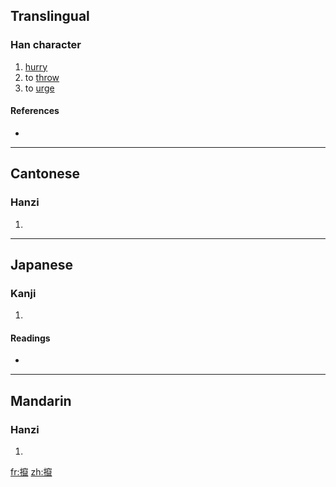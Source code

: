 {{also|撺}}
==Translingual==

===Han character===
{{Han char|rn=64|rad=手|as=18|sn=21|four=4301<sub>7</sub>|canj=手十金女 (QJCV)}}

# [[hurry]]
# to [[throw]]
# to [[urge]]

====References====
* {{Han ref|kx=0463.270|dkj=13004|dj=0812.290|hdz=31988.110|uh=651B|ud=25883|bh=F5CD|bd=62925}}

----

==Cantonese==

===Hanzi===
{{yue-hanzi|jyut=|y=chyun3|sim=撺}}

# {{defn|Cantonese}}

----

==Japanese==

===Kanji===
{{ja-kanji|grade=|rs=手18}}

# {{defn|Japanese}}

====Readings====
* {{ja-readings|on=[[さん]] (san)|kun=[[なげうつ]] (nageutsu)}}

----

==Mandarin==

===Hanzi===
{{cmn-hanzi|sim=撺|pin=[[cuān]] ([[cuan1]])|wg=ts'uan<sup>1</sup>}}

# {{defn|Mandarin}}

[[fr:攛]]
[[zh:攛]]
